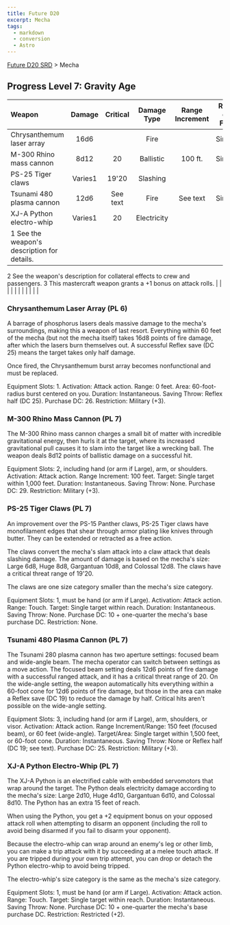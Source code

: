 ```yaml
---
title: Future D20
excerpt: Mecha
tags:
  - markdown
  - conversion
  - Astro
---
```






[Future D20 SRD]( / ) > Mecha




## Progress Level 7: Gravity Age


| Weapon | Damage | Critical | Damage Type | Range Increment | Rate of Fire | Magazine | Size | Weight | Purchase DC | Restriction |
| :-------- | :--------: | :----------: | :-------------: | :-----------------: | :--------------: | :----------: | :------: | :--------: | :-------------: | -------------: |
| Chrysanthemum laser array | 16d6 |  | Fire |  | Single | 1 int. | Huge | 50 lb. | 26 | Mil (+3) |
| M-300 Rhino mass cannon | 8d12 | 20 | Ballistic | 100 ft. | Single |  | Huge | 65 lb. | 29 | Mil (+3) |
| PS-25 Tiger claws | Varies1 | 19'20 | Slashing |  |  |  | Varies1 |  | Varies1 |  |
| Tsunami 480 plasma cannon | 12d6 | See text | Fire | See text | Single |  | Huge | 75 lb. | 25 | Mil (+3) |
| XJ-A Python electro-whip | Varies1 | 20 | Electricity |  |  |  | Varies1 |  | Varies1 |  |
| 1 See the weapon's description for details.
2 See the weapon's description for collateral effects to crew and passengers.
3 This mastercraft weapon grants a +1 bonus on attack rolls. |  |  |  |  |  |  |  |  |  |  |



### Chrysanthemum Laser Array (PL 6)


A barrage of phosphorus lasers deals massive damage to the mecha's surroundings, making this a weapon of last resort. Everything within 60 feet of the mecha (but not the mecha itself) takes 16d8 points of fire damage, after which the lasers burn themselves out. A successful Reflex save (DC 25) means the target takes only half damage.


Once fired, the Chrysanthemum burst array becomes nonfunctional and must be replaced.



Equipment Slots: 1.
Activation: Attack action.
Range: 0 feet.
Area: 60-foot-radius burst centered on you.
Duration: Instantaneous.
Saving Throw: Reflex half (DC 25).
Purchase DC: 26.
Restriction: Military (+3).



### M-300 Rhino Mass Cannon (PL 7)


The M-300 Rhino mass cannon charges a small bit of matter with incredible gravitational energy, then hurls it at the target, where its increased gravitational pull causes it to slam into the target like a wrecking ball. The weapon deals 8d12 points of ballistic damage on a successful hit.



Equipment Slots: 2, including hand (or arm if Large), arm, or shoulders.
Activation: Attack action.
Range Increment: 100 feet.
Target: Single target within 1,000 feet.
Duration: Instantaneous.
Saving Throw: None.
Purchase DC: 29.
Restriction: Military (+3).



### PS-25 Tiger Claws (PL 7)


An improvement over the PS-15 Panther claws, PS-25 Tiger claws have monofilament edges that shear through armor plating like knives through butter. They can be extended or retracted as a free action.


The claws convert the mecha's slam attack into a claw attack that deals slashing damage. The amount of damage is based on the mecha's size: Large 6d8, Huge 8d8, Gargantuan 10d8, and Colossal 12d8. The claws have a critical threat range of 19'20.


The claws are one size category smaller than the mecha's size category.



Equipment Slots: 1, must be hand (or arm if Large).
Activation: Attack action.
Range: Touch.
Target: Single target within reach.
Duration: Instantaneous.
Saving Throw: None.
Purchase DC: 10 + one-quarter the mecha's base purchase DC.
Restriction: None.



### Tsunami 480 Plasma Cannon (PL 7)


The Tsunami 280 plasma cannon has two aperture settings: focused beam and wide-angle beam. The mecha operator can switch between settings as a move action. The focused beam setting deals 12d6 points of fire damage with a successful ranged attack, and it has a critical threat range of 20. On the wide-angle setting, the weapon automatically hits everything within a 60-foot cone for 12d6 points of fire damage, but those in the area can make a Reflex save (DC 19) to reduce the damage by half. Critical hits aren't possible on the wide-angle setting.



Equipment Slots: 3, including hand (or arm if Large), arm, shoulders, or visor.
Activation: Attack action.
Range Increment/Range: 150 feet (focused beam), or 60 feet (wide-angle).
Target/Area: Single target within 1,500 feet, or 60-foot cone.
Duration: Instantaneous.
Saving Throw: None or Reflex half (DC 19; see text).
Purchase DC: 25.
Restriction: Military (+3).



### XJ-A Python Electro-Whip (PL 7)


The XJ-A Python is an electrified cable with embedded servomotors that wrap around the target. The Python deals electricity damage according to the mecha's size: Large 2d10, Huge 4d10, Gargantuan 6d10, and Colossal 8d10. The Python has an extra 15 feet of reach.


When using the Python, you get a +2 equipment bonus on your opposed attack roll when attempting to disarm an opponent (including the roll to avoid being disarmed if you fail to disarm your opponent).


Because the electro-whip can wrap around an enemy's leg or other limb, you can make a trip attack with it by succeeding at a melee touch attack. If you are tripped during your own trip attempt, you can drop or detach the Python electro-whip to avoid being tripped.


The electro-whip's size category is the same as the mecha's size category.



Equipment Slots: 1, must be hand (or arm if Large).
Activation: Attack action.
Range: Touch.
Target: Single target within reach.
Duration: Instantaneous.
Saving Throw: None.
Purchase DC: 10 + one-quarter the mecha's base purchase DC.
Restriction: Restricted (+2).




